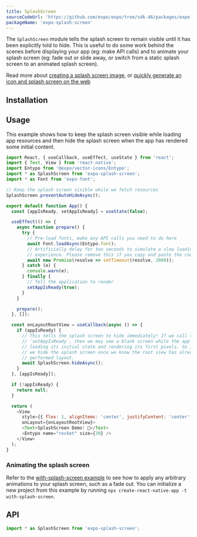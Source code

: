 ```yaml
---
title: SplashScreen
sourceCodeUrl: 'https://github.com/expo/expo/tree/sdk-46/packages/expo-splash-screen'
packageName: 'expo-splash-screen'
---
```



The `SplashScreen` module tells the splash screen to remain visible until it has been explicitly told to hide. This is useful to do some work behind the scenes before displaying your app (eg: make API calls) and to animate your splash screen (eg: fade out or slide away, or switch from a static splash screen to an animated splash screen).

Read more about [creating a splash screen image](../../../guides/splash-screens.md), or [quickly generate an icon and splash screen on the web](https://buildicon.netlify.app/)

<PlatformsSection android emulator ios simulator />

## Installation

<APIInstallSection />

## Usage

This example shows how to keep the splash screen visible while loading app resources and then hide the splash screen when the app has rendered some initial content.

```js
import React, { useCallback, useEffect, useState } from 'react';
import { Text, View } from 'react-native';
import Entypo from '@expo/vector-icons/Entypo';
import * as SplashScreen from 'expo-splash-screen';
import * as Font from 'expo-font';

// Keep the splash screen visible while we fetch resources
SplashScreen.preventAutoHideAsync();

export default function App() {
  const [appIsReady, setAppIsReady] = useState(false);

  useEffect(() => {
    async function prepare() {
      try {
        // Pre-load fonts, make any API calls you need to do here
        await Font.loadAsync(Entypo.font);
        // Artificially delay for two seconds to simulate a slow loading
        // experience. Please remove this if you copy and paste the code!
        await new Promise(resolve => setTimeout(resolve, 2000));
      } catch (e) {
        console.warn(e);
      } finally {
        // Tell the application to render
        setAppIsReady(true);
      }
    }

    prepare();
  }, []);

  const onLayoutRootView = useCallback(async () => {
    if (appIsReady) {
      // This tells the splash screen to hide immediately! If we call this after
      // `setAppIsReady`, then we may see a blank screen while the app is
      // loading its initial state and rendering its first pixels. So instead,
      // we hide the splash screen once we know the root view has already
      // performed layout.
      await SplashScreen.hideAsync();
    }
  }, [appIsReady]);

  if (!appIsReady) {
    return null;
  }

  return (
    <View
      style={{ flex: 1, alignItems: 'center', justifyContent: 'center' }}
      onLayout={onLayoutRootView}>
      <Text>SplashScreen Demo! 👋</Text>
      <Entypo name="rocket" size={30} />
    </View>
  );
}
```

### Animating the splash screen

Refer to the [with-splash-screen example](https://github.com/expo/examples/tree/master/with-splash-screen) to see how to apply any arbitrary animations to your splash screen, such as a fade out. You can initialize a new project from this example by running `npx create-react-native-app -t with-splash-screen`.

## API

```js
import * as SplashScreen from 'expo-splash-screen';
```

<APISection packageName="expo-splash-screen" apiName="SplashScreen" />

